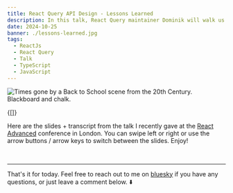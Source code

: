 ```yaml
---
title: React Query API Design - Lessons Learned
description: In this talk, React Query maintainer Dominik will walk us through some of the API design choices that were made in React Query to get to that DX. You'll hear stories about things that went well, but also about tradeoffs and mistakes that were made, and what lessons we can all learn from those.
date: 2024-10-25
banner: ./lessons-learned.jpg
tags:
  - ReactJs
  - React Query
  - Talk
  - TypeScript
  - JavaScript
---
```



<img
  src="./lessons-learned.jpg"
  alt="Times gone by a Back to School scene from the 20th Century. Blackboard and chalk."
/>

<RqToc id="react-query-api-design-lessons-learned" />

<Translations>{[]}</Translations>

Here are the slides + transcript from the talk I recently gave at the [React Advanced](https://reactadvanced.com/) conference in London. You can swipe left or right or use the arrow buttons / arrow keys to switch between the slides. Enjoy!

<br />

<ApiDesignPresentation />

---

That's it for today. Feel free to reach out to me on [bluesky](https://bsky.app/profile/tkdodo.eu)
if you have any questions, or just leave a comment below. ⬇️

<Comments />
